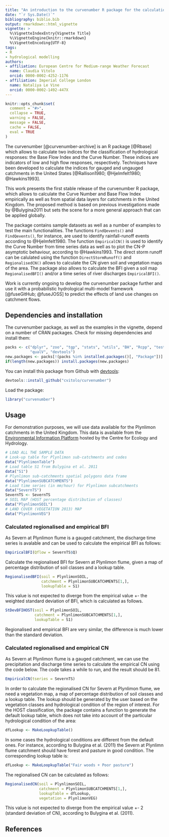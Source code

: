 ```yaml
---
title: "An introduction to the curvenumber R package for the calculation of Base Flow Index and Curve Number"
date: "`r Sys.Date()`"
bibliography: biblio.bib
output: rmarkdown::html_vignette
vignette: >
  %\VignetteIndexEntry{Vignette Title}
  %\VignetteEngine{knitr::rmarkdown}
  %\VignetteEncoding{UTF-8}
tags:
- R
- hydrological modelling
authors:
- affiliation: European Centre for Medium-range Weather Forecast
  name: Claudia Vitolo
  orcid: 0000-0002-4252-1176
- affiliation: Imperial College London
  name: Nataliya Le Vine
  orcid: 0000-0002-1492-447X
---
```


```r
knitr::opts_chunk$set(
  comment = "#>",
  collapse = TRUE,
  warning = FALSE,
  message = FALSE,
  cache = FALSE,
  eval = TRUE
)
```

The curvenumber [@curvenumber-archive] is an R package [@Rbase] which allows to calculate two indices for the classification of hydrological responses: the Base Flow Index and the Curve Number. These indices are indicators of low and high flow responses, respectively. Techniques have been developed to calculate the indices for gauged and ungauged catchments in the United States [@Rallison1980; @Hjelmfelt1980; @Hawkins1993]. 

This work presents the first stable release of the curvenumber R package, which allows to calculate the Curve Number and Base Flow Index empirically as well as from spatial data layers for catchments in the United Kingdom. The proposed method is based on previous investigations made by @Bulygina2011 but sets the scene for a more general approach that can be applied globally.

The package contains sample datasets as well as a number of examples to test the main functionalities. The functions `FindQevents()` and `FindQevents()`, for instance, are used to identify rainfall-runoff events according to @Hjelmfelt1980. The function `EmpiricalCN()` is used to identify the Curve Number from time series data as well as to plot the CN-P asymptotic behaviour, according to @Hawkins1993. The direct storm runoff can be calulated using the function `DirectStormRunoff()` and `RegionalisedCN()` allows to calculate the CN given soil and vegetation maps of the area. The package also allows to calculate the BFI given a soil map `RegionalisedBFI()` and/or a time series of river discharges `EmpiricalBFI()`.

Work is currently ongoing to develop the curvenumber package further and use it with a probabilistic hydrological multi-model framework [@fuseGitHub; @fuseJOSS] to predict the effects of land use changes on catchment flows.

## Dependencies and installation
The curvenumber package, as well as the examples in the vignette, depend on a number of CRAN packages. Check for missing dependencies and install them:

```r
packs <- c("dplyr", "zoo", "tgp", "stats", "utils", "BH", "Rcpp", "testthat",
           "qualV", "devtools")
new.packages <- packs[!(packs %in% installed.packages()[, "Package"])]
if(length(new.packages)) install.packages(new.packages)
```

You can install this package from Github with [devtools](https://github.com/hadley/devtools):
```r
devtools::install_github("cvitolo/curvenumber")
```

Load the package:
```r
library("curvenumber")
```

## Usage
For demonstration purposes, we will use data available for the Plynlimon catchments in the United Kingdom. This data is available from the [Environmental Information Platform](https://eip.ceh.ac.uk/) hosted by the Centre for Ecology and Hydrology.

```r
# LOAD ALL THE SAMPLE DATA
# Look-up table for Plynlimon sub-catchments and codes
data("PlynlimonTable")
# Load table S1 from Bulygina et al. 2011
data("S1")
# Plynlimon sub-catchments spatial polygons data frame
data("PlynlimonSUBCATCHMENTS")
# Load time series (in mm/hour) for Plynlimon subcatchments
data("SevernTS")
SevernTS <- SevernTS
# SOIL MAP (HOST percentage distribution of classes)
data("PlynlimonSOIL")
# LAND COVER (VEGETATION 2013) MAP
data("PlynlimonVEG")
```

### Calculated regionalised and empirical BFI
As Severn at Plynlimon flume is a gauged catchment, the discharge time series is avalable and can be used to calculate the empirical BFI as follows:
```r
EmpiricalBFI(Qflow = SevernTS$Q)
```

Calculate the regionalised BFI for Severn at Plynlimon flume, given a map of percentage distribution of soil classes and a lookup table.
```r
RegionalisedBFI(soil = PlynlimonSOIL, 
                catchment = PlynlimonSUBCATCHMENTS[1,], 
                lookupTable = S1)
```

This value is not expected to diverge from the empirical value +- the weighted standard deviation of BFI, which is calculated as follows.
```r
StDevBFIHOST(soil = PlynlimonSOIL, 
             catchment = PlynlimonSUBCATCHMENTS[1,],
             lookupTable = S1)
```

Regionalised and empirical BFI are very similar, the difference is much lower than the standard deviation.

### Calculated regionalised and empirical CN
As Severn at Plynlimon flume is a gauged catchment, we can use the precipitation and discharge time series to calculate the empirical CN using the code below. The code takes a while to run, and the result should be 81.
```r
EmpiricalCN(tseries = SevernTS)
```

In order to calculate the regionalised CN for Severn at Plynlimon flume, we need a vegetation map, a map of percentage distribution of soil classes and a lookup table. The lookup should be generated by the user based on the vegetation classes and hydrological condition of the region of interest. For the HOST classification, the package contains a function to generate the default lookup table, which does not take into account of the particular hydrological condition of the area:
```r
dfLookup <- MakeLoopkupTable()
```

In some cases the hydrological conditions are different from the default ones. For instance, according to Bulygina et al. (2011) the Severn at Plynlimn flume catchment should have forest and pasture in good condition. The corresponding lookup table is:
```r
dfLookup <- MakeLoopkupTable("Fair woods + Poor pasture")
```

The regionalised CN can be calculated as follows:
```r
RegionalisedCN(soil = PlynlimonSOIL,
               catchment = PlynlimonSUBCATCHMENTS[1,],
               lookupTable = dfLookup,
               vegetation = PlynlimonVEG)
```

This value is not expected to diverge from the empirical value +- 2 (standard deviation of CN), according to Bulygina et al. (2011).

## References
